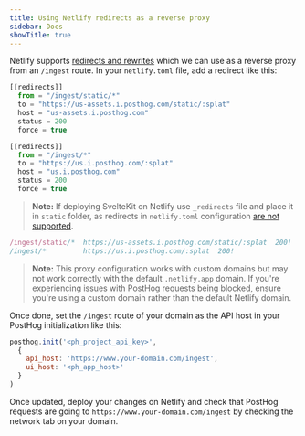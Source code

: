 ```yaml
---
title: Using Netlify redirects as a reverse proxy
sidebar: Docs
showTitle: true
---
```



<ProxyWarning />

<RegionWarning />

Netlify supports [redirects and rewrites](https://docs.netlify.com/routing/redirects/#syntax-for-the-redirects-file) which we can use as a reverse proxy from an `/ingest` route. In your `netlify.toml` file, add a redirect like this:

```js
[[redirects]]
  from = "/ingest/static/*"
  to = "https://us-assets.i.posthog.com/static/:splat"
  host = "us-assets.i.posthog.com"
  status = 200
  force = true

[[redirects]]
  from = "/ingest/*"
  to = "https://us.i.posthog.com/:splat"
  host = "us.i.posthog.com"
  status = 200
  force = true
```

> **Note:** If deploying SvelteKit on Netlify use `_redirects` file and place it in `static` folder, as redirects in `netlify.toml` configuration [are not supported](https://docs.netlify.com/frameworks/sveltekit/#limitations).

```js
/ingest/static/*  https://us-assets.i.posthog.com/static/:splat  200!
/ingest/*         https://us.i.posthog.com/:splat  200!
```

> **Note:** This proxy configuration works with custom domains but may not work correctly with the default `.netlify.app` domain. If you're experiencing issues with PostHog requests being blocked, ensure you're using a custom domain rather than the default Netlify domain.

Once done, set the `/ingest` route of your domain as the API host in your PostHog initialization like this:

```js
posthog.init('<ph_project_api_key>',
  {
    api_host: 'https://www.your-domain.com/ingest',
    ui_host: '<ph_app_host>'
  }
)
```

Once updated, deploy your changes on Netlify and check that PostHog requests are going to `https://www.your-domain.com/ingest` by checking the network tab on your domain.